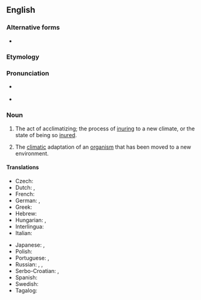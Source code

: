 ==English==
{{wikipedia}}

===Alternative forms===
* {{l|en|acclimatisation}}

===Etymology===
{{suffix|acclimatize|ation|lang=en}}

===Pronunciation===
* {{a|US}} {{IPA|/ə.ˌklaɪ.mə.tə.ˈzeɪ.ʃən/|lang=en}}
* {{audio|en-us-acclimatization.ogg|Audio (US)|lang=en}}

===Noun===
{{en-noun|~}}

# The act of acclimatizing; the process of [[inuring]] to a new climate, or the state of being so [[inure]]d.
# {{lb|en|biology}} The [[climatic]] adaptation of an [[organism]] that has been moved to a new environment.

====Translations====
{{trans-top|the act of acclimatizing}}
* Czech: {{t|cs|aklimatizace|f}}
* Dutch: {{t+|nl|acclimatisatie|f}}, {{t+|nl|aanpassing|f}}
* French: {{t+|fr|acclimatation|f}}
* German: {{t+|de|Eingewöhnung|f}}, {{t|de|Akklimatisierung|f}}
* Greek: {{t+|el|εγκλιματισμός|m}}
* Hebrew: {{t|he|התאקלמות|tr=hitaqlemut}}
* Hungarian: {{t|hu|akklimatizálás}}, {{t+|hu|akklimatizálódás}}
* Interlingua: {{t|ia|acclimatation}}
* Italian: {{t+|it|acclimatazione|f}}
{{trans-mid}}
* Japanese: {{t+|ja|適応|tr=てきおう, tekiō}}, {{t|ja|順応|tr=じゅんのう, jun'nō}}
* Polish: {{t|pl|aklimatyzacja|f}}
* Portuguese: {{t|pt|aclimação|f}}, {{t+|pt|aclimatação|f}}
* Russian: {{t+|ru|акклиматиза́ция|f}}, {{t+|ru|акклиматизи́рование|n}}, {{t+|ru|привыка́ние|n}}
* Serbo-Croatian: {{t+|sh|aklimatizacija|f}}, {{t|sh|aklimatiziranje|n}}
* Spanish: {{t+|es|aclimatación|f}}
* Swedish: {{t+|sv|acklimatisering}}
* Tagalog: {{t|tl|sakapanhunan}}
{{trans-bottom}}